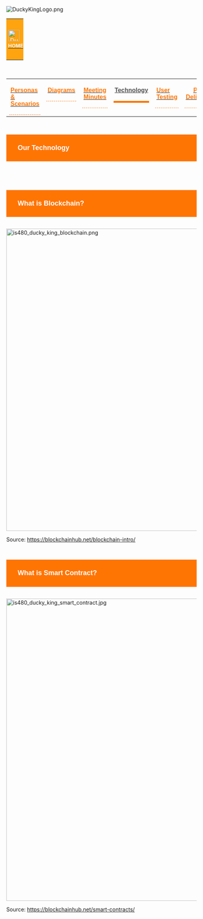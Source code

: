 <!--Logo-->
[[Image:DuckyKingLogo.png|center]]<br>
<!--Header Start-->
{|style="background-color:#FFA30E; color:#F5F5F5; padding: 10 0 10 0;" width="100%" cellspacing="0" cellpadding="0" valign="top" border="0"  |
| style="padding:0.3em; font-size:100%; background-color:#FFA30E;  border-bottom:0px solid #FF8E0C; text-align:center; color:#F5F5F5" width="10%" | 
[[Image:Duckyking_home_logo.png|30px|link=IS480 Team wiki: 2017T1 Ducky King]] &nbsp;
[[IS480 Team wiki: 2017T1 Ducky King|<font color="#F5F5F5" size=2><b>HOME</b></font>]]

| style="border-bottom:0px solid #FFCD24; background:none;" width="1%" | &nbsp; 
| style="padding:0.3em; font-size:100%; background-color:#FFA30E;  border-bottom:0px solid #FFA30E; text-align:center; color:#F5F5F5" width="10%" | 
[[Image:Duckyking_about_us.png|30px|link=IS480 Team wiki: 2017T1 Ducky King About Us]] &nbsp;
[[IS480 Team wiki: 2017T1 Ducky King About Us|<font color="#F5F5F5" size=2><b>ABOUT US</b></font>]]

| style="border-bottom:0px solid #FFCD24; background:none;" width="1%" | &nbsp;
| style="padding:0.3em; font-size:100%; background-color:#FFA30E;  border-bottom:0px solid #FFA30E; text-align:center; color:#F5F5F5" width="12%" | 
[[Image:Duckyking_project_overview.png|30px|link=IS480 Team wiki: 2017T1 Ducky King Description and Motivation]] &nbsp;
[[IS480 Team wiki: 2017T1 Ducky King Description and Motivation|<font color="#F5F5F5" size=2><b>PROJECT OVERVIEW</b></font>]]

| style="border-bottom:0px solid #FFCD24; background:none;" width="1%" | &nbsp;
| style="padding:0.3em; font-size:100%; background-color:#FFA30E;  border-bottom:0px solid #FFA30E; text-align:center; color:#F5F5F5" width="12%" | 
[[Image:Duckyking_project_management.png|30px|link=IS480 Team wiki: 2017T1 Ducky King Project Schedule]] &nbsp;
[[IS480 Team wiki: 2017T1 Ducky King Project Schedule|<font color="#F5F5F5" size=2><b>PROJECT MANAGEMENT</b></font>]]

<!-- Current Page -->
| style="border-bottom:0px solid #FFCD24; background:none;" width="1%" | &nbsp;
| style="padding:0.3em; font-size:100%; background-color:#FF7504;  border-bottom:0px solid #FFA30E; text-align:center; color:#F5F5F5" width="10%" | 
[[Image:Ducky_king_documentation.png|30px|link=IS480 Team wiki: 2017T1 Ducky King Personas and Scenario]] &nbsp;
[[IS480 Team wiki: 2017T1 Ducky King Personas and Scenario| <font color="#F5F5F5" size=3><b>DOCUMENTATION</b></font>]]
|} 
<!--Header End-->

<!--Sub Header Start-->
&nbsp;
{| style="background-color:white; text-transform: uppercase; font-size:14px; font-weight: bold; text-align:center; padding: 5px 0 0 0;" width="100%" height=50px cellspacing="0" cellpadding="0" valign="top" border="0" |

| style="vertical-align:top;width:16.67%;" | <div style="padding: 3px; line-height: wrap_content; border-bottom:1px dashed #FF7505; font-family:helvetica"> [[IS480_Team_wiki:2017T1 Ducky King Personas and Scenario |<font color =#FF7505><b>Personas & Scenarios</b></font>]]

| style="vertical-align:top;width:16.67%;" | <div style="padding: 3px; line-height: wrap_content; border-bottom:1px dashed #FF7505; font-family:helvetica"> [[IS480_Team_wiki:2017T1 Ducky King Diagrams | <font color =#FF7505><b>Diagrams</b></font>]]

| style="vertical-align:top;width:16.67;" | <div style="padding: 3px;line-height: wrap_content; border-bottom:1px dashed #FF7505; font-family:helvetica"> [[IS480_Team_wiki:2017T1 Ducky King Meeting Minutes | <font color =#FF7505><b>Meeting Minutes</b></font>]]

<!-- Current Page -->
| style="vertical-align:top;width:16.67%;" | <div style="padding: 3px;line-height: wrap_content; border-bottom:5px solid #FF7505; font-family:helvetica"> [[IS480_Team_wiki:2017T1 Ducky King Technology | <font color =#535353><b>Technology</b></font>]]

| style="vertical-align:top;width:16.67%;" | <div style="padding: 3px;line-height: wrap_content;  border-bottom:1px dashed #FF7505; font-family:helvetica"> [[IS480_Team_wiki:2017T1 Ducky King User Testing| <font color =#FF7505><b>User Testing</b></font>]]

| style="vertical-align:top;width:16.67%;" | <div style="padding: 3px; font-weight: bold; text-align:center; line-height: wrap_content; border-bottom:1px dashed #FF7505; font-family:helvetica"> [[IS480_Team_wiki:2017T1 Ducky King Project Deliverables | <font color =#FF7505><b>Project Deliverables</b></font>]]

|}
<!--Sub Header End-->

<!-- Main Content Start -->
<br>
<div style="background: #FF7504; padding: 15px; font-weight: bold; line-height: 0.3em; text-indent: 15px; font-size:18px; font-family:helvetica"><font color= #FFFFFF>Our Technology</font></div>
<br>

<!-- Insert the technological map here -->

<br>
<div style="background: #FF7504; padding: 15px; font-weight: bold; line-height: 0.3em; text-indent: 15px; font-size:18px; font-family:helvetica"><font color= #FFFFFF>What is Blockchain?</font></div>
<br>
[[Image:is480_ducky_king_blockchain.png|800px|center]]
<p width='100%' align='center'>Source: https://blockchainhub.net/blockchain-intro/</p>
<br>
<div style="background: #FF7504; padding: 15px; font-weight: bold; line-height: 0.3em; text-indent: 15px; font-size:18px; font-family:helvetica"><font color= #FFFFFF>What is Smart Contract?</font></div>
<br>
[[Image:is480_ducky_king_smart_contract.jpg|800px|center]]
<p width='100%' align='center'>Source: https://blockchainhub.net/smart-contracts/</p>
<!-- Main Content End -->
